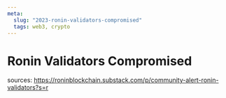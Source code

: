 ```yaml
---
meta:
  slug: "2023-ronin-validators-compromised"
  tags: web3, crypto
---
```


# Ronin Validators Compromised

sources: https://roninblockchain.substack.com/p/community-alert-ronin-validators?s=r
